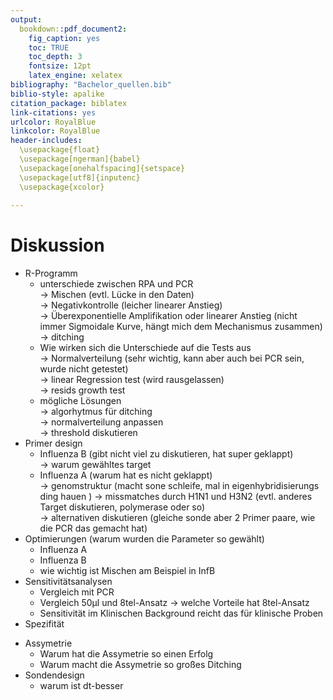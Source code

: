 ---
output:
  bookdown::pdf_document2:
    fig_caption: yes
    toc: TRUE
    toc_depth: 3
    fontsize: 12pt
    latex_engine: xelatex
bibliography: "Bachelor_quellen.bib"
biblio-style: apalike
citation_package: biblatex
link-citations: yes
urlcolor: RoyalBlue
linkcolor: RoyalBlue
header-includes:
  \usepackage{float}
  \usepackage[ngerman]{babel}
  \usepackage[onehalfspacing]{setspace}
  \usepackage[utf8]{inputenc}
  \usepackage{xcolor}
  
---

# Diskussion

* R-Programm
  + unterschiede zwischen RPA und PCR  
    -> Mischen (evtl. Lücke in den Daten)  
    -> Negativkontrolle (leicher linearer Anstieg)  
    -> Überexponentielle Amplifikation oder linearer Anstieg (nicht immer Sigmoidale Kurve, hängt mich dem Mechanismus zusammen)  
    -> ditching
  + Wie wirken sich die Unterschiede auf die Tests aus  
    -> Normalverteilung (sehr wichtig, kann aber auch bei PCR sein, wurde nicht getestet)  
    -> linear Regression test (wird rausgelassen)  
    -> resids growth test
  + mögliche Lösungen   
    -> algorhytmus für ditching  
    -> normalverteilung anpassen  
    -> threshold diskutieren    
* Primer design  
  + Influenza B (gibt nicht viel zu diskutieren, hat super geklappt)  
    -> warum gewähltes target
  + Influenza A (warum hat es nicht geklappt)  
    -> genomstruktur (macht sone schleife, mal in eigenhybridisierungs ding hauen  ) 
    -> missmatches durch H1N1 und H3N2 (evtl. anderes Target diskutieren, polymerase oder so)  
    -> alternativen diskutieren (gleiche sonde aber 2 Primer paare, wie die PCR das gemacht hat)  

* Optimierungen (warum wurden die Parameter so gewählt)
  + Influenza A
  + Influenza B
  + wie wichtig ist Mischen am Beispiel in InfB

* Sensitivitätsanalysen
  + Vergleich mit PCR
  + Vergleich 50µl und 8tel-Ansatz
    -> welche Vorteile hat 8tel-Ansatz
  + Sensitivität im Klinischen Background reicht das für klinische Proben
  
* Spezifität 

 \pagebreak

* Assymetrie 
  + Warum hat die Assymetrie so einen Erfolg
  + Warum macht die Assymetrie so großes Ditching

* Sondendesign
  + warum ist dt-besser
